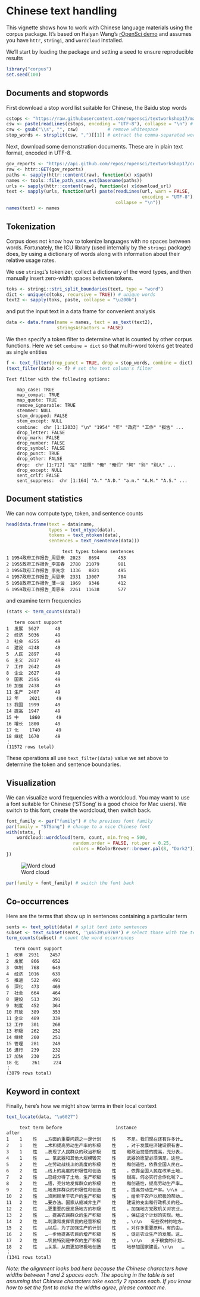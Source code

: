 <!--
%\VignetteIndexEntry{Chinese text handling}
%\VignetteEngine{knitr::rmarkdown}
%\VignetteEncoding{UTF-8}
-->

Chinese text handling
=====================



This vignette shows how to work with Chinese language materials using the
corpus package.  It's based on Haiyan Wang's [rOpenSci demo](https://github.com/ropensci/textworkshop17/tree/master/demos/chineseDemo)
and assumes you have `httr`, `stringi`, and `wordcloud` installed.

We'll start by loading the package and setting a seed to ensure reproducible
results

```r
library("corpus")
set.seed(100)
```

## Documents and stopwords

First download a stop word list suitable for Chinese, the Baidu stop words

```r
cstops <- "https://raw.githubusercontent.com/ropensci/textworkshop17/master/demos/chineseDemo/ChineseStopWords.txt"
csw <- paste(readLines(cstops, encoding = "UTF-8"), collapse = "\n") # download
csw <- gsub("\\s", "", csw)           # remove whitespace
stop_words <- strsplit(csw, ",")[[1]] # extract the comma-separated words
```
Next, download some demonstration documents. These are in plain text format,
encoded in UTF-8.

```r
gov_reports <- "https://api.github.com/repos/ropensci/textworkshop17/contents/demos/chineseDemo/govReports"
raw <- httr::GET(gov_reports)
paths <- sapply(httr::content(raw), function(x) x$path)
names <- tools::file_path_sans_ext(basename(paths))
urls <- sapply(httr::content(raw), function(x) x$download_url)
text <- sapply(urls, function(url) paste(readLines(url, warn = FALSE,
                                                   encoding = "UTF-8"),
                                         collapse = "\n"))
names(text) <- names
```

## Tokenization

Corpus does not know how to tokenize languages with no spaces between words.
Fortunately, the ICU library (used internally by the `stringi` package) does,
by using a dictionary of words along with information about their relative
usage rates.

We use `stringi`'s tokenizer, collect a dictionary of the word types,
and then manually insert zero-width spaces between tokens.

```r
toks <- stringi::stri_split_boundaries(text, type = "word")
dict <- unique(c(toks, recursive = TRUE)) # unique words
text2 <- sapply(toks, paste, collapse = "\u200b")
```
and put the input text in a data frame for convenient analysis

```r
data <- data.frame(name = names, text = as_text(text2),
                   stringsAsFactors = FALSE)
```

We then specify a token filter to determine what is counted by other corpus
functions.  Here we set `combine = dict` so that multi-word
tokens get treated as single entities

```r
f <- text_filter(drop_punct = TRUE, drop = stop_words, combine = dict)
(text_filter(data) <- f) # set the text column's filter
```

```
Text filter with the following options:

	map_case: TRUE
	map_compat: TRUE
	map_quote: TRUE
	remove_ignorable: TRUE
	stemmer: NULL
	stem_dropped: FALSE
	stem_except: NULL
	combine:  chr [1:12033] "\n" "1954" "年" "政府" "工作" "报告" ...
	drop_letter: FALSE
	drop_mark: FALSE
	drop_number: FALSE
	drop_symbol: FALSE
	drop_punct: TRUE
	drop_other: FALSE
	drop:  chr [1:717] "按" "按照" "俺" "俺们" "阿" "别" "别人" ...
	drop_except: NULL
	sent_crlf: FALSE
	sent_suppress:  chr [1:164] "A." "A.D." "a.m." "A.M." "A.S." ...
```

## Document statistics

We can now compute type, token, and sentence counts

```r
head(data.frame(text = data$name,
                types = text_ntype(data),
                tokens = text_ntoken(data),
                sentences = text_nsentence(data)))
```

```
                     text types tokens sentences
1 1954政府工作报告_周恩来  2023   8694       453
2 1955政府工作报告_李富春  2780  21079       981
3 1956政府工作报告_李先念  1336   8821       495
4 1957政府工作报告_周恩来  2331  13007       704
5 1958政府工作报告_薄一波  1969   9346       412
6 1959政府工作报告_周恩来  2261  11638       577
```
and examine term frequencies

```r
(stats <- term_counts(data))
```

```
   term count support
1  发展  5627      49
2  经济  5036      49
3  社会  4255      49
4  建设  4248      49
5  人民  2897      49
6  主义  2817      49
7  工作  2642      49
8  企业  2627      49
9  国家  2595      49
10 加强  2438      49
11 生产  2407      49
12 年    2021      49
13 我国  1999      49
14 提高  1947      49
15 中    1860      49
16 增长  1800      49
17 化    1740      49
18 继续  1670      49
⋮
(11572 rows total)
```
These operations all use `text_filter(data)` value we set above to determine
the token and sentence boundaries.


## Visualization

We can visualize word frequencies with a wordcloud.  You may want to use a font
suitable for Chinese ('STSong' is a good choice for Mac users). We switch to
this font, create the wordcloud, then switch back.

```r
font_family <- par("family") # the previous font family
par(family = "STSong") # change to a nice Chinese font
with(stats, {
    wordcloud::wordcloud(term, count, min.freq = 500,
                         random.order = FALSE, rot.per = 0.25,
                         colors = RColorBrewer::brewer.pal(8, "Dark2"))
})
```

![Word cloud](chinese-wordcloud-1.png)

```r
par(family = font_family) # switch the font back
```

## Co-occurrences 

Here are the terms that show up in sentences containing a particular
term

```r
sents <- text_split(data) # split text into sentences
subset <- text_subset(sents, '\u6539\u9769') # select those with the term
term_counts(subset) # count the word occurrences
```

```
   term count support
1  改革  2931    2457
2  发展   866     652
3  体制   768     649
4  经济  1016     639
5  推进   522     491
6  深化   473     469
7  社会   664     464
8  建设   513     391
9  制度   452     364
10 开放   389     353
11 企业   489     339
12 工作   301     268
13 积极   262     252
14 继续   260     251
15 管理   281     249
16 进行   239     232
17 加快   230     225
18 化     261     224
⋮
(3879 rows total)
```

## Keyword in context

Finally, here's how we might show terms in their local context

```r
text_locate(data, "\u6027")
```

```
     text term before                    instance                     after
1    1    性   …方面的重要问题之一是计划    性    不足。我们现在还有许多计…
2    1    性   …术和提高劳动生产率的积极    性    ，对于发展经济建设很有害…
3    1    性   …表现了人民群众的政治积极    性    和政治觉悟的提高，充分表…
4    1    性   …、氢武器和其他大规模毁灭    性    武器的愿望必须满足。这些…
5    2    性   …在劳动战线上的高度的积极    性    和创造性，依靠全国人民在…
6    2    性   …线上的高度的积极性和创造    性    ，依靠全国人民在改革土地…
7    2    性   …已经分得了土地，生产积极    性    很高，何必实行合作化呢？…
8    2    性   …悟，充分地发挥群众的积极    性    和创造性，提高劳动生产率…
9    2    性   …地发挥群众的积极性和创造    性    ，提高劳动生产率。\n\n　…
10   2    性   …须照顾单干农户的生产积极    性    ，给单干农户以积极的帮助…
11   2    性   …要办法。国家从缩减非生产    性    建设的支出和行政机关的经…
12   2    性   …更重要的是发扬地方的积极    性    ，加强地方党政机关对农业…
13   2    性   …，提高农民群众的生产积极    性    ，保证这个计划的实现。地…
14   2    性   …刺激和发挥农民的经营积极    性    。\n\n　　有些农村的地方…
15   2    性   …以后，为了加强生产的计划    性    ，对许多重要原料，有的由…
16   2    性   …一步地提高农民的增产积极    性    ，促进农业生产的发展。这…
17   2    性   …农民特别是中农的生产积极    性    。\n\n　　关于粮食的计划…
18   2    性   …关系，从而更加积极地创造    性    地参加国家建设。\n\n　　…
⋮
(1341 rows total)
```
*Note: the alignment looks bad here because the Chinese characters have
widths between 1 and 2 spaces each. The spacing in the table is set assuming
that Chinese characters take exactly 2 spaces each. If you know how to set
the font to make the widths agree, please contact me.*
